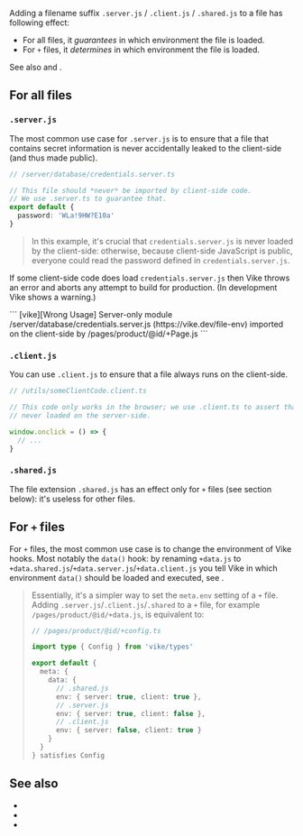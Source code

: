 
Adding a filename suffix `.server.js` / `.client.js` / `.shared.js` to a file has following effect:
 - For all files, it *guarantees* in which environment the file is loaded.
 - For <Link href="/config#files">`+` files</Link>, it *determines* in which environment the file is loaded.

See also <Link href="/config#clear-js" doNotInferSectionTitle noBreadcrumb /> and <Link href="/config#default-js" doNotInferSectionTitle noBreadcrumb />.

## For all files

### `.server.js`

The most common use case for `.server.js` is to ensure that a file that contains secret information is never accidentally leaked to the client-side (and thus made public).

```ts
// /server/database/credentials.server.ts

// This file should *never* be imported by client-side code.
// We use .server.ts to guarantee that.
export default {
  password: 'WLa!9HW?E10a'
}
```

> In this example, it's crucial that `credentials.server.js` is never loaded by the client-side: otherwise, because client-side JavaScript is public, everyone could read the password defined in `credentials.server.js`.

If some client-side code does load `credentials.server.js` then Vike throws an error and aborts any attempt to build for production. (In development Vike shows a warning.)

<CodeBlockTransformer lineBreak="white-space">
```
[vike][Wrong Usage] Server-only module /server/database/credentials.server.js (https://vike.dev/file-env) imported on the client-side by /pages/product/@id/+Page.js
```
</CodeBlockTransformer>


### `.client.js`

You can use `.client.js` to ensure that a file always runs on the client-side.

```ts
// /utils/someClientCode.client.ts

// This code only works in the browser; we use .client.ts to assert that this file is
// never loaded on the server-side.

window.onclick = () => {
  // ...
}
```

### `.shared.js`

The file extension `.shared.js` has an effect only for `+` files (see section below): it's useless for other files.


## For `+` files

For <Link href="/config#files">`+` files</Link>, the most common use case is to change the environment of <Link href="/hooks">Vike hooks</Link>. Most notably the <Link href="/data">`data()` hook</Link>: by renaming `+data.js` to `+data.shared.js`/`+data.server.js`/`+data.client.js` you tell Vike in which environment `data()` should be loaded and executed, see <Link href="/data#environment" />.

> Essentially, it's a simpler way to set the <Link href="/meta#example-modify-data-env">`meta.env` setting</Link> of a `+` file.
> Adding `.server.js`/`.client.js`/`.shared` to a `+` file, for example `/pages/product/@id/+data.js`, is equivalent to:
>
> ```ts
> // /pages/product/@id/+config.ts
>
> import type { Config } from 'vike/types'
>
> export default {
>   meta: {
>     data: {
>       // .shared.js
>       env: { server: true, client: true },
>       // .server.js
>       env: { server: true, client: false },
>       // .client.js
>       env: { server: false, client: true }
>     }
>   }
> } satisfies Config
> ```


## See also

- <Link href="/config#clear-js" doNotInferSectionTitle />
- <Link href="/config#default-js" doNotInferSectionTitle />
- <Link href="/meta" />

